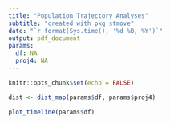 ```yaml
---
title: "Population Trajectory Analyses"
subtitle: "created with pkg stmove" 
date: "`r format(Sys.time(), '%d %B, %Y')`"
output: pdf_document
params:
  df: NA
  proj4: NA
---
```


```r
knitr::opts_chunk$set(echo = FALSE)
```

```r
dist <- dist_map(params$df, params$proj4)

plot_timeline(params$df)
```
